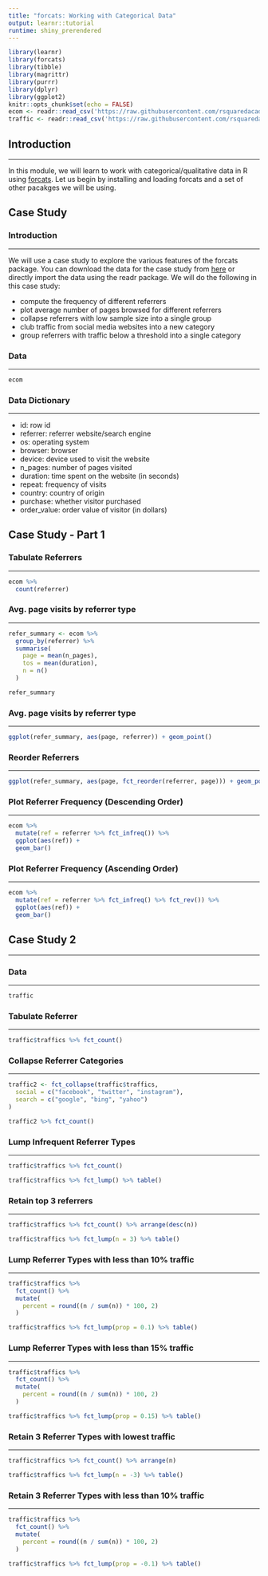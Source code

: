 ```yaml
---
title: "forcats: Working with Categorical Data"
output: learnr::tutorial
runtime: shiny_prerendered
---
```


```r
library(learnr)
library(forcats)
library(tibble)
library(magrittr)
library(purrr)
library(dplyr)
library(ggplot2)
knitr::opts_chunk$set(echo = FALSE)
ecom <- readr::read_csv('https://raw.githubusercontent.com/rsquaredacademy/datasets/master/web.csv')
traffic <- readr::read_csv('https://raw.githubusercontent.com/rsquaredacademy/datasets/master/web_traffic.csv')
```

## Introduction

<hr>

In this module, we will learn to work with categorical/qualitative data in R using [forcats](http://forcats.tidyverse.org). Let us begin by installing and loading forcats and a set of other pacakges we will be using.

## Case Study

### Introduction

<hr>

We will use a case study to explore the various features of the forcats package. You can download the data for the case study from [here](https://raw.githubusercontent.com/rsquaredacademy/datasets/master/web.csv) or directly import the data using the readr package. We will do the following in this case study:

- compute the frequency of different referrers
- plot average number of pages browsed for different referrers
- collapse referrers with low sample size into a single group
- club traffic from social media websites into a new category
- group referrers with traffic below a threshold into a single category


### Data

<hr>

```r
ecom
```

### Data Dictionary

<hr>

- id: row id
- referrer: referrer website/search engine
- os: operating system
- browser: browser
- device: device used to visit the website
- n_pages: number of pages visited
- duration: time spent on the website (in seconds)
- repeat: frequency of visits
- country: country of origin
- purchase: whether visitor purchased
- order_value: order value of visitor (in dollars)

## Case Study - Part 1
 
### Tabulate Referrers

<hr>

```r
ecom %>%
  count(referrer)
```

### Avg. page visits by referrer type

<hr>

```r
refer_summary <- ecom %>%
  group_by(referrer) %>%
  summarise(
    page = mean(n_pages),
    tos = mean(duration),
    n = n()
  )

refer_summary
```

### Avg. page visits by referrer type

<hr>

```r
ggplot(refer_summary, aes(page, referrer)) + geom_point()
```

### Reorder Referrers

<hr>

```r
ggplot(refer_summary, aes(page, fct_reorder(referrer, page))) + geom_point()
```

### Plot Referrer Frequency (Descending Order)

<hr>

```r
ecom %>%
  mutate(ref = referrer %>% fct_infreq()) %>%
  ggplot(aes(ref)) +
  geom_bar()
```

### Plot Referrer Frequency (Ascending Order)

<hr>

```r
ecom %>%
  mutate(ref = referrer %>% fct_infreq() %>% fct_rev()) %>%
  ggplot(aes(ref)) +
  geom_bar()
```

## Case Study 2

<hr>

### Data 

<hr>

```r
traffic
```

### Tabulate Referrer

<hr>

```r
traffic$traffics %>% fct_count()
```

### Collapse Referrer Categories

<hr>

```r
traffic2 <- fct_collapse(traffic$traffics,
  social = c("facebook", "twitter", "instagram"),
  search = c("google", "bing", "yahoo")
)

traffic2 %>% fct_count() 
```

### Lump Infrequent Referrer Types

<hr>

```r
traffic$traffics %>% fct_count()

traffic$traffics %>% fct_lump() %>% table()
```

### Retain top 3 referrers

<hr>

```r
traffic$traffics %>% fct_count() %>% arrange(desc(n))
```

```r
traffic$traffics %>% fct_lump(n = 3) %>% table()
```

### Lump Referrer Types with less than 10% traffic

<hr>

```r
traffic$traffics %>% 
  fct_count() %>%
  mutate(
    percent = round((n / sum(n)) * 100, 2)
  )
```

```r
traffic$traffics %>% fct_lump(prop = 0.1) %>% table()
```

### Lump Referrer Types with less than 15% traffic

<hr>

```r
traffic$traffics %>% 
  fct_count() %>%
  mutate(
    percent = round((n / sum(n)) * 100, 2)
  )
```

```r
traffic$traffics %>% fct_lump(prop = 0.15) %>% table()
```

### Retain 3 Referrer Types with lowest traffic

<hr>

```r
traffic$traffics %>% fct_count() %>% arrange(n)
```

```r
traffic$traffics %>% fct_lump(n = -3) %>% table()
```

### Retain 3 Referrer Types with less than 10% traffic

<hr>

```r
traffic$traffics %>% 
  fct_count() %>%
  mutate(
    percent = round((n / sum(n)) * 100, 2)
  )
```

```r
traffic$traffics %>% fct_lump(prop = -0.1) %>% table()
```

